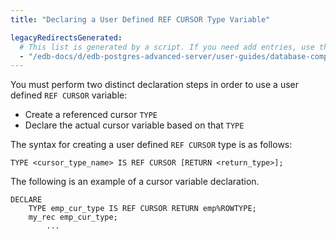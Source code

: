 ```yaml
---
title: "Declaring a User Defined REF CURSOR Type Variable"

legacyRedirectsGenerated:
  # This list is generated by a script. If you need add entries, use the `legacyRedirects` key.
  - "/edb-docs/d/edb-postgres-advanced-server/user-guides/database-compatibility-stored-procedural-language-guide/13/declaring_a_user_defined_ref_cursor_type_variable.html"
---
```


<div id="declaring_a_user_defined_ref_cursor_type_variable" class="registered_link"></div>

You must perform two distinct declaration steps in order to use a user defined `REF CURSOR` variable:

-   Create a referenced cursor `TYPE`
-   Declare the actual cursor variable based on that `TYPE`

The syntax for creating a user defined `REF CURSOR` type is as follows:

```text
TYPE <cursor_type_name> IS REF CURSOR [RETURN <return_type>];
```

The following is an example of a cursor variable declaration.

```text
DECLARE
    TYPE emp_cur_type IS REF CURSOR RETURN emp%ROWTYPE;
    my_rec emp_cur_type;
        ...
```
